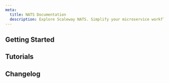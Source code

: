 ```yaml
---
meta:
  title: NATS Documentation
  description: Explore Scaleway NATS. Simplify your microservice workflows with scalable, reliable, and cost-effective message handling solutions.
---
```


<ProductHeader
   productName="NATS"
   productLogo="nats"
   description="Transfer messages between microservices and platforms with Scaleway NATS, facilitating the development of highly scalable, reliable, distributed applications."
   url="/nats/quickstart/"
   label="NATS Quickstart"
/>

## Getting Started

<Grid>
    <SummaryCard
        title="Quickstart"
        icon="rocket"
        description="Learn how to start using NATS"
        label="View Quickstart"
        url="/nats/quickstart/"
    />
    <SummaryCard
        title="Concepts"
        icon="info"
        description="Core concepts that give you a better understanding of NATS."
        label="View Concepts"
        url="/nats/concepts/"
    />
    <SummaryCard
        title="How-tos"
        icon="help-circle-outline"
        description="Check our guides to activate and configure NATS"
        label="View How-tos"
        url="/nats/how-to/"
    />
        <SummaryCard
        title="Additional Content"
        icon="book-open-outline"
        description="Take a deeper dive into NATS"
        label="View Additional Content"
        url="/nats/reference-content/"
    />
</Grid>


## Tutorials

<Grid>
    <Card
        title="Create a serverless architecture for handling large messages using Scaleway NATS, Serverless Functions and Object Storage"
        url="/tutorials/large-messages/"
        label="Read more"
    />
</Grid>


<ClickableBanner
    productLogo="cli"
    title="NATS APIs"
    description="Manage NATS using the Scaleway APIs."
    url="https://www.scaleway.com/en/developers/api/messaging-and-queuing/nats-api/"
    label="Go to Scaleway NATS API"
/>

## Changelog

<ChangelogList
    productName="nats"
    numberOfChanges={3}
/>
